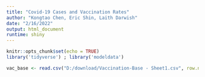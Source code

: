 ```yaml
---
title: "Covid-19 Cases and Vaccination Rates"
author: "Kongtao Chen, Eric Shin, Laith Darwish"
date: "2/16/2022"
output: html_document
runtime: shiny
---
```


```r
knitr::opts_chunk$set(echo = TRUE)
library('tidyverse') ; library('modeldata')
```


```r
vac_base <- read.csv("D:/download/Vaccination-Base - Sheet1.csv", row.names=NULL)
```

